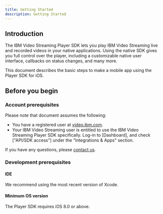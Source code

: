 ```yaml
---
title: Getting Started
description: Getting Started
---
```


## Introduction

The IBM Video Streaming Player SDK lets you play IBM Video Streaming live and recorded videos in your native applications. Using the native SDK gives you full control over the player, including a customizable native user interface, callbacks on status changes, and many more.

This document describes the basic steps to make a mobile app using the Player SDK for iOS.

## Before you begin

### Account prerequisites

Please note that document assumes the following:
*   You have a registered user at [video.ibm.com](https://video.ibm.com/).
*   Your IBM Video Streaming user is entitled to use the IBM Video Streaming Player SDK specifically. Log-in to [Dashboard],
and check ["API/SDK access"] under the "Integrations & Apps" section.

If you have any questions, please [contact us](https://video.ibm.com/enterprise-video/contact).

### Development prerequisites

#### IDE

We recommend using the most recent version of Xcode.

#### Minimum OS version

The Player SDK requires iOS 8.0 or above.
